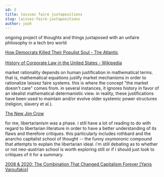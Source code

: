 ```yaml
---
id: 2
title: laissez faire juxtapositions
slug: laissez-faire-juxtapositions
author: josh
---
```


ongoing project of thoughts and things juxtaposed with an unfaire philosophy in a tech bro world

<a href="https://www.theatlantic.com/politics/archive/2016/10/how-democrats-killed-their-populist-soul/504710/">
  How Democrats Killed Their Populist Soul - The Atlantic
</a>
<br />
<br />
<a href="https://en.wikipedia.org/wiki/History_of_corporate_law_in_the_United_States">
  History of Corporate Law in the United States - Wikipedia
</a>

market rationality depends on human justification in mathematical terms. that is, mathematical equations justify market mechanisms in order to rationalize laissez faire systems. this is where the concept "the market doesn't care" comes from. in several instances, it ignores history in favor of an idealist mathematical determanistic view. in reality, these justifications have been used to maintain and/or evolve older systemic power structures (religion, slavery et al.).

<a href="https://newjimcrow.com/">The New Jim Crow</a>

for me, libertarianism was a phase. i still have a lot of reading to do with regard to libertarian literature in order to have a better understanding of its flaws and therefore critiques. this particularly includes rothbard and the anarcho capitalist school of thought -- the funny oxymoronic compound that attempts to explain the libertarian ideal. i'm still debating as to whether or not neo-austrian school is worth exploring still or if i should just look to critiques of it for a summary.

<a href="https://www.youtube.com/watch?v=wwfM3IKaZgw">
  2008 &amp; 2020: The Combination That Changed Capitalism Forever [Yanis
  Varoufakis]
</a>
